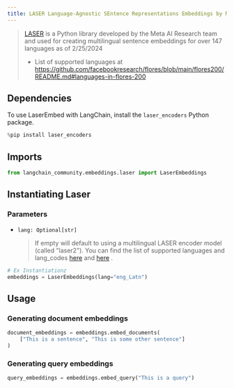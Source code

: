 ```yaml
---
title: LASER Language-Agnostic SEntence Representations Embeddings by Meta AI
---
```


>[LASER](https://github.com/facebookresearch/LASER/) is a Python library developed by the Meta AI Research team and used for creating multilingual sentence embeddings for over 147 languages as of 2/25/2024 
>- List of supported languages at https://github.com/facebookresearch/flores/blob/main/flores200/README.md#languages-in-flores-200

## Dependencies

To use LaserEmbed with LangChain, install the `laser_encoders` Python package.


```python
%pip install laser_encoders
```

## Imports


```python
from langchain_community.embeddings.laser import LaserEmbeddings
```

## Instantiating Laser
   
### Parameters
- `lang: Optional[str]`
    >If empty will default
    to using a multilingual LASER encoder model (called "laser2").
    You can find the list of supported languages and lang_codes [here](https://github.com/facebookresearch/flores/blob/main/flores200/README.md#languages-in-flores-200)
    and [here](https://github.com/facebookresearch/LASER/blob/main/laser_encoders/language_list.py)
.


```python
# Ex Instantiationz
embeddings = LaserEmbeddings(lang="eng_Latn")
```

## Usage

### Generating document embeddings


```python
document_embeddings = embeddings.embed_documents(
    ["This is a sentence", "This is some other sentence"]
)
```

### Generating query embeddings


```python
query_embeddings = embeddings.embed_query("This is a query")
```
